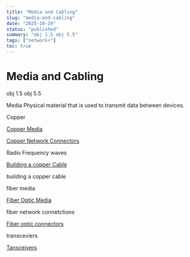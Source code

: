 ```yaml
---
title: "Media and Cabling"
slug: "media-and-cabling"
date: "2025-10-29"
status: "published"
summary: "obj 1.5 obj 5.5"
tags: ["network+"]
toc: true
---
```


# Media and Cabling

obj 1.5 obj 5.5 

Media Physical material that is used to transmit data between devices.

Copper 

[Copper Media](Media%20and%20Cabling/Copper%20Media%202496f82ab005804f9dd8c5305912469a.md)

[Copper Network Connectors](Media%20and%20Cabling/Copper%20Network%20Connectors%202566f82ab005807e847fec082ee54876.md)

Radio Frequency waves 

[Building a copper Cable](Media%20and%20Cabling/Building%20a%20copper%20Cable%202566f82ab005804dab0ac4b29967062d.md)

building a copper cable 

fiber media 

[Fiber Optic Media](Media%20and%20Cabling/Fiber%20Optic%20Media%202566f82ab005806d9f5def0a1f87677a.md)

fiber network connetctions 

[Fiber optic connectors](Media%20and%20Cabling/Fiber%20optic%20connectors%202576f82ab0058021bea7cc0c011490bf.md)

transceviers 

[Tansceivers ](Media%20and%20Cabling/Tansceivers%202596f82ab00580bfa6c3cc971681f372.md)